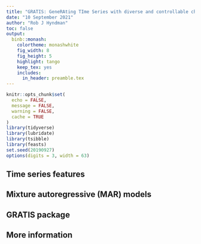 ```yaml
---
title: "GRATIS: GeneRAting TIme Series with diverse and controllable characteristics"
date: "10 September 2021"
author: "Rob J Hyndman"
toc: false
output:
  binb::monash:
    colortheme: monashwhite
    fig_width: 8
    fig_height: 5
    highlight: tango
    keep_tex: yes
    includes:
      in_header: preamble.tex
---
```


```r
knitr::opts_chunk$set(
  echo = FALSE,
  message = FALSE,
  warning = FALSE,
  cache = TRUE
)
library(tidyverse)
library(lubridate)
library(tsibble)
library(feasts)
set.seed(20190927)
options(digits = 3, width = 63)
```


## Time series features

\begin{textblock}{12}(0.1,1.3)\fontsize{13}{15}\sf
\begin{multicols}{2}
  \begin{itemize}\tightlist
    \item seasonal period(s)
    \item length
    \item ACF and PACF based features - calculated on raw, differenced, and remainder series.
    \item strength of seasonality
    \item strength of trend
    \item peaks, troughs
    \item spectral entropy
    \item linearity
    \item curvature
    \item spikiness
    \item stability
    \item lumpiness
    \item Hurst exponent
    \item nonlinearity
    \item unit root test statistics
    \item crossing points, flat spots
    \item ARCH/GARCH statistics and ACF of squared series and residuals.
    \end{itemize}
\end{multicols}
\end{textblock}


## Mixture autoregressive (MAR) models

\begin{block}{AR(p) model}
\centerline{$x_t= \phi_0 + \phi_1x_{t-1} + \cdots + \phi_p x_{t-p} + \varepsilon_t, \quad \varepsilon_t \sim N(0,\sigma^2)$}
\end{block}\pause

\begin{block}{MAR\((K; p_1, p_2, \dots,p_K)\) model}
\centerline{$x_t= \phi_{k0} + \phi_{k1}x_{t-1} + \cdots + \phi_{kp} x_{t-p_k} + \varepsilon_t, \quad \varepsilon_t \sim N(0,\sigma^2_k)$}
\mbox{}\hfill with probability $\alpha_k$, \qquad $\alpha_1 + \cdots + \alpha_K = 1$.
\end{block}\pause

\begin{alertblock}{MAR models}
\begin{itemize}\item can contain multiple stationary or non-stationary autoregressive components.
\item can handle nonlinearity, non-Gaussianity, cycles and  heteroskedasticity
\end{itemize}
\end{alertblock}


## GRATIS package

\begin{textblock}{10}(0.5,1.5)
\textbf{G}ene\textbf{RA}ting \textbf{TI}me \textbf{S}eries with diverse\newline and controllable characteristics
\end{textblock}

\begin{textblock}{12}(0.5,7.7)
\begin{block}{}
\begin{itemize}
\item \url{https://github.com/ykang/gratis}
\item \url{https://cran.r-project.org/package=gratis}
\end{itemize}
\end{block}
\end{textblock}

\placefig{6.8}{1.5}{width=5.6cm}{gratishex}

\placefig{0.5}{2.7}{width=5.3cm}{Feng_Yanfei}


## More information
\fontsize{18}{20}\sf

\vspace*{1cm}

\begin{block}{}
\url{robjhyndman.com/seminars/gratis/}
\end{block}

\begin{textblock}{8}(4.4,5.2)
\begin{alertblock}{Find me at ...}
\href{https://twitter.com/robjhyndman}{\faicon{twitter} @robjhyndman}

\href{https://github.com/robjhyndman}{\faicon{github}  @robjhyndman}

\href{https://robjhyndman.com}{\faicon{home} robjhyndman.com}

\href{mailto:rob.hyndman@monash.edu}{\faicon{envelope}  rob.hyndman@monash.edu}
\end{alertblock}
\end{textblock}
\vspace*{10cm}
